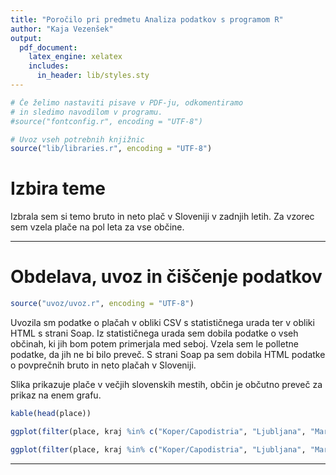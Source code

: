 ```yaml
---
title: "Poročilo pri predmetu Analiza podatkov s programom R"
author: "Kaja Vezenšek"
output:
  pdf_document:
    latex_engine: xelatex
    includes:
      in_header: lib/styles.sty
---
```


```r
# Če želimo nastaviti pisave v PDF-ju, odkomentiramo
# in sledimo navodilom v programu.
#source("fontconfig.r", encoding = "UTF-8")

# Uvoz vseh potrebnih knjižnic
source("lib/libraries.r", encoding = "UTF-8")
```

# Izbira teme

Izbrala sem si temo bruto in neto plač v Sloveniji v zadnjih letih. Za vzorec sem vzela plače na pol leta za vse občine.

***

# Obdelava, uvoz in čiščenje podatkov

```r
source("uvoz/uvoz.r", encoding = "UTF-8")
```

Uvozila sm podatke o plačah v obliki CSV s statističnega urada ter v obliki HTML
s strani Soap.
Iz statističnega urada sem dobila podatke o vseh občinah, ki jih bom potem primerjala med seboj. Vzela sem le polletne podatke, da jih ne bi bilo preveč.
S strani Soap pa sem dobila HTML podatke o povprečnih bruto in neto plačah v Sloveniji. 


Slika \ref{fig:graf} prikazuje plače v večjih slovenskih mestih, občin je občutno preveč za prikaz na enem grafu.

```r
kable(head(place))
```

```r

ggplot(filter(place, kraj %in% c("Koper/Capodistria", "Ljubljana", "Maribor", 'Celje', 'Murska Sobota', 'Nova Gorica', 'Kranj', 'Novo Mesto')), aes(x=mesec, y=bruto, group = kraj, color = kraj)) + geom_line() + theme(axis.text.x = element_text(angle=60, hjust=1))

```

```r

ggplot(filter(place, kraj %in% c("Koper/Capodistria", "Ljubljana", "Maribor", 'Celje', 'Murska Sobota', 'Nova Gorica', 'Kranj', 'Novo Mesto')), aes(x=mesec, y=neto, group = kraj, color = kraj)) + geom_line() + theme(axis.text.x = element_text(angle=60, hjust=1))

```
***
